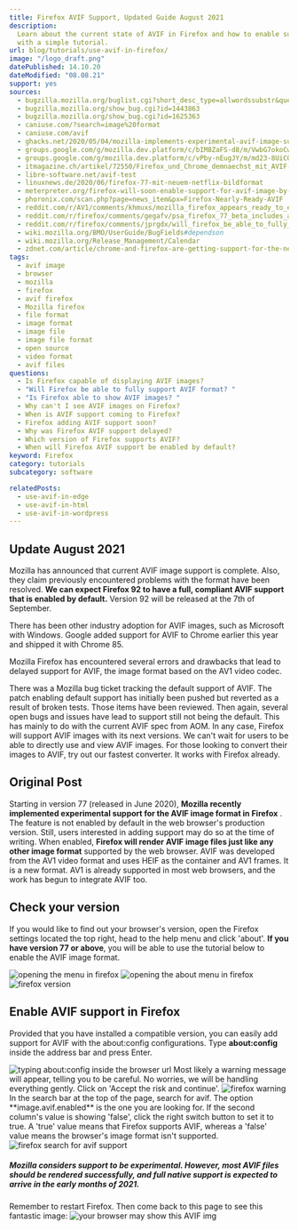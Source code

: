 ```yaml
---
title: Firefox AVIF Support, Updated Guide August 2021
description:
  Learn about the current state of AVIF in Firefox and how to enable support
  with a simple tutorial.
url: blog/tutorials/use-avif-in-firefox/
image: "/logo_draft.png"
datePublished: 14.10.20
dateModified: "08.08.21"
support: yes
sources:
  - bugzilla.mozilla.org/buglist.cgi?short_desc_type=allwordssubstr&query_format=advanced&short_desc=AVIF
  - bugzilla.mozilla.org/show_bug.cgi?id=1443863
  - bugzilla.mozilla.org/show_bug.cgi?id=1625363
  - caniuse.com/?search=image%20format
  - caniuse.com/avif
  - ghacks.net/2020/05/04/mozilla-implements-experimental-avif-image-support-in-firefox-nightly
  - groups.google.com/g/mozilla.dev.platform/c/bIM8ZaFS-d8/m/VwbG7okoCwAJ?pli=1
  - groups.google.com/g/mozilla.dev.platform/c/vPby-nEugJY/m/md23-8UiCQAJ?pli=1
  - itmagazine.ch/artikel/72550/Firefox_und_Chrome_demnaechst_mit_AVIF-Support
  - libre-software.net/avif-test
  - linuxnews.de/2020/06/firefox-77-mit-neuem-netflix-bildformat
  - meterpreter.org/firefox-will-soon-enable-support-for-avif-image-by-default
  - phoronix.com/scan.php?page=news_item&px=Firefox-Nearly-Ready-AVIF
  - reddit.com/r/AV1/comments/khmuxs/mozilla_firefox_appears_ready_to_enable_avif
  - reddit.com/r/firefox/comments/gegafv/psa_firefox_77_beta_includes_avif_the_av1_image
  - reddit.com/r/firefox/comments/jprgdx/will_firefox_be_able_to_fully_support_avif_format
  - wiki.mozilla.org/BMO/UserGuide/BugFields#dependson
  - wiki.mozilla.org/Release_Management/Calendar
  - zdnet.com/article/chrome-and-firefox-are-getting-support-for-the-new-avif-image-format
tags:
  - avif image
  - browser
  - mozilla
  - firefox
  - avif firefox
  - Mozilla firefox
  - file format
  - image format
  - image file
  - image file format
  - open source
  - video format
  - avif files
questions:
  - Is Firefox capable of displaying AVIF images?
  - "Will Firefox be able to fully support AVIF format? "
  - "Is Firefox able to show AVIF images? "
  - Why can't I see AVIF images on Firefox?
  - When is AVIF support coming to Firefox?
  - Firefox adding AVIF support soon?
  - Why was Firefox AVIF support delayed?
  - Which version of Firefox supports AVIF?
  - When will Firefox AVIF support be enabled by default?
keyword: Firefox
category: tutorials
subcategory: software

relatedPosts:
  - use-avif-in-edge
  - use-avif-in-html
  - use-avif-in-wordpress
---
```


## Update August 2021

Mozilla has announced that current AVIF image support is complete. Also, they claim previously encountered problems with the format have been resolved. **We can expect Firefox 92 to have a full, compliant AVIF support that is enabled by default.** Version 92 will be released at the 7th of September.

There has been other industry adoption for AVIF images, such as Microsoft with Windows. Google added support for AVIF to Chrome earlier this year and shipped it with Chrome 85.

Mozilla Firefox has encountered several errors and drawbacks that lead to delayed support for AVIF, the image format based on the AV1 video codec.

There was a Mozilla bug ticket tracking the default support of AVIF. The patch enabling default support has initially been pushed but reverted as a result of broken tests. Those items have been reviewed. Then again, several open bugs and issues have lead to support still not being the default. This has mainly to do with the current AVIF spec from AOM. In any case, Firefox will support AVIF images with its next versions. We can't wait for users to be able to directly use and view AVIF images. For those looking to convert their images to AVIF, try out our fastest converter. It works with Firefox already.

## Original Post

Starting in version 77 (released in June 2020), **Mozilla recently implemented experimental support for the AVIF image format in Firefox** . The feature is not enabled by default in the web browser's production version. Still, users interested in adding support may do so at the time of writing. When enabled, **Firefox will render AVIF image files just like any other image format** supported by the web browser. AVIF was developed from the AV1 video format and uses HEIF as the container and AV1 frames. It is a new format. AV1 is already supported in most web browsers, and the work has begun to integrate AVIF too.

## Check your version

If you would like to find out your browser's version, open the Firefox settings located the top right, head to the help menu and click 'about'. **If you have version 77 or above**, you will be able to use the tutorial below to enable the AVIF image format.

<Image url="firefox-help" alt="opening the menu in firefox" />
<Image url="firefox-help-about" alt="opening the about menu in firefox" />
<Image url="firefox-version" alt="firefox version" />

## Enable AVIF support in Firefox

Provided that you have installed a compatible version, you can easily add support for AVIF with the about:config configurations. Type **about:config** inside the address bar and press Enter.

<Image url="firefox-about" alt="typing about:config inside the browser url" />
Most likely a warning message will appear, telling you to be careful. No worries,
we will be handling everything gently. Click on 'Accept the risk and continue'.
<Image url="firefox-warning" alt="firefox warning" />
In the search bar at the top of the page, search for avif. The option **image.avif.enabled**
is the one you are looking for. If the second column's value is showing 'false',
click the right switch button to set it to true. A 'true' value means that Firefox
supports AVIF, whereas a 'false' value means the browser's image format isn't supported.

<Image url="firefox-avifsearch" alt="firefox search for avif support" />

##### Mozilla considers support to be experimental. However, most AVIF files should be rendered successfully, and full native support is expected to arrive in the early months of 2021.

Remember to restart Firefox. Then come back to this page to see this fantastic image: ![your browser may show this AVIF img](/img/firefox-test.avif)
